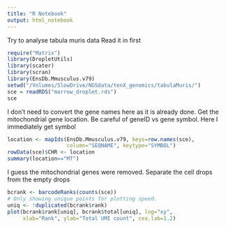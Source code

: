 ```yaml
---
title: "R Notebook"
output: html_notebook
---
```


Try to analyse tabula muris data
Read it in first
```r
require("Matrix")
library(DropletUtils)
library(scater)
library(scran)
library(EnsDb.Mmusculus.v79)
setwd("/Volumes/SlowDrive/NGSdata/tenX_genomics/tabulaMuris/")
sce = readRDS("marrow_droplet.rds")
sce
```

I don't need to convert the gene names here as it is already done.
Get the mitochondrial gene location. Be careful of geneID vs gene symbol. Here I immediately get symbol
```r
location <- mapIds(EnsDb.Mmusculus.v79, keys=row.names(sce), 
                   column="SEQNAME", keytype="SYMBOL")
rowData(sce)$CHR <- location
summary(location=="MT")
```
I guess the mitochondrial genes were removed.
Separate the cell drops from the empty drops
```r
bcrank <- barcodeRanks(counts(sce))
# Only showing unique points for plotting speed.
uniq <- !duplicated(bcrank$rank)
plot(bcrank$rank[uniq], bcrank$total[uniq], log="xy",
     xlab="Rank", ylab="Total UMI count", cex.lab=1.2)
```
